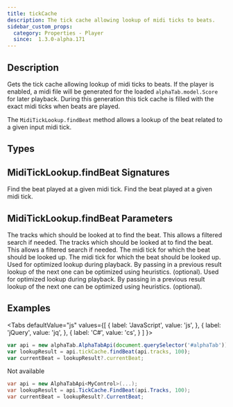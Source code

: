 ```yaml
---
title: tickCache
description: The tick cache allowing lookup of midi ticks to beats.
sidebar_custom_props:
  category: Properties - Player
  since:  1.3.0-alpha.171
---
```


<SinceBadge since="1.3.0-alpha.171" />


## Description
Gets the tick cache allowing lookup of midi ticks to beats. If the player is enabled, a midi file will be generated
for the loaded `alphaTab.model.Score` for later playback. During this generation this tick cache is filled with the 
exact midi ticks when beats are played. 

The `MidiTickLookup.findBeat` method allows a lookup of the beat related to a given input midi tick.


<PropertyDescription metadata={metadata} />


## Types

<TypeTable>
    <TypeRow type="net" name="AlphaTab.Midi.MidiTickLookup" />
    <TypeRow type="js" name="alphaTab.midi.MidiTickLookup" />
</TypeTable>


## MidiTickLookup.findBeat Signatures

<TypeTable>
    <TypeRow type="net" name="MidiTickLookupFindBeatResult FindBeat(IList<Track> tracks, int tick, MidiTickLookupFindBeatResult? currentBeatHint = null)">
        Find the beat played at a given midi tick. 
    </TypeRow>
    <TypeRow type="js" name="findBeat(tracks: Track[], tick: number, currentBeatHint: MidiTickLookupFindBeatResult | null): MidiTickLookupFindBeatResult">
        Find the beat played at a given midi tick. 
    </TypeRow>
</TypeTable>

## MidiTickLookup.findBeat Parameters

<ParameterTable>
    <ParameterRow platform="js" name="tracks" type="alphaTab.model.Track[]">
        The tracks which should be looked at to find the beat. This allows a filtered search if needed.
    </ParameterRow>
    <ParameterRow platform="net" name="tracks" type="IList<AlphaTab.Model.Track>">
        The tracks which should be looked at to find the beat. This allows a filtered search if needed.
    </ParameterRow>
    <ParameterRow platform="js" name="tick" type="int">
        The midi tick for which the beat should be looked up. 
    </ParameterRow>
    <ParameterRow platform="net" name="tick" type="number">
        The midi tick for which the beat should be looked up. 
    </ParameterRow>
    <ParameterRow platform="js" name="currentBeatHint" type="AlphaTab.Midi.MidiTickLookupFindBeatResult">
        Used for optimized lookup during playback. By passing in a previous result lookup of the next one can be optimized using heuristics. (optional).
    </ParameterRow>
    <ParameterRow platform="net" name="currentBeatHint" type="alphaTab.midi.MidiTickLookupFindBeatResult">
        Used for optimized lookup during playback. By passing in a previous result lookup of the next one can be optimized using heuristics. (optional).
    </ParameterRow>
</ParameterTable>

## Examples

<Tabs
  defaultValue="js"
  values={[
    { label: 'JavaScript', value: 'js', },
    { label: 'jQuery', value: 'jq', },
    { label: 'C#', value: 'cs', }
  ]
}>
<TabItem value="js">

```js
var api = new alphaTab.AlphaTabApi(document.querySelector('#alphaTab'));
var lookupResult = api.tickCache.findBeat(api.tracks, 100);
var currentBeat = lookupResult?.currentBeat;
```

</TabItem>
<TabItem value="jq">
Not available
</TabItem>
<TabItem value="cs">

```csharp
var api = new AlphaTabApi<MyControl>(...);
var lookupResult = api.TickCache.FindBeat(api.Tracks, 100);
var currentBeat = lookupResult?.CurrentBeat;
```

</TabItem>
</Tabs>